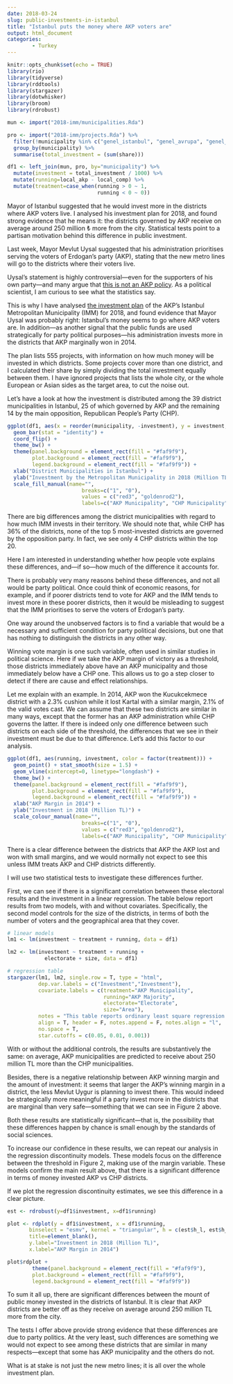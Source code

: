 ---
date: 2018-03-24
slug: public-investments-in-istanbul
title: "Istanbul puts the money where AKP voters are"
output: html_document
categories:
        - Turkey
---

```{r setup, include=FALSE}
knitr::opts_chunk$set(echo = TRUE)
library(rio)
library(tidyverse)
library(rddtools)
library(stargazer)
library(dotwhisker)
library(broom)
library(rdrobust)

mun <- import("2018-imm/municipalities.Rda") 

pro <- import("2018-imm/projects.Rda") %>%
  filter(!municipality %in% c("genel_istanbul", "genel_avrupa", "genel_anadolu")) %>%
  group_by(municipality) %>%
  summarise(total_investment = (sum(share)))

df1 <- left_join(mun, pro, by="municipality") %>%
  mutate(investment = total_investment / 1000) %>%
  mutate(running=local_akp - local_comp) %>%
  mutate(treatment=case_when(running > 0 ~ 1,
                             running < 0 ~ 0))
```

Mayor of Istanbul suggested that he would invest more in the districts where AKP voters live. I analysed his investment plan for 2018, and found strong evidence that he means it: the districts governed by AKP receive on average around 250 million ₺ more from the city. Statistical tests point to a partisan motivation behind this difference in public investment.

Last week, Mayor Mevlut Uysal suggested that his administration prioritises serving the voters of Erdogan’s party (AKP), stating that the new metro lines will go to the districts where their voters live.

Uysal’s statement is highly controversial—even for the supporters of his own party—and many argue that [this is not an AKP policy](http://www.haberturk.com/yazarlar/sevilay-yilman-2383/1881495-oy-verene-hizmet-var-vermeyene-yok-ne-demek-allah-askiniza). As a political scientist, I am curious to see what the statistics say.

This is why I have analysed [the investment plan](https://www.ibb.istanbul/Uploads/2017/12/istanbul-Buyuksehir-Belediyesi-Performans-Esasli-Yatirim-Ve-Hizmet-Programi-2018.pdf) of the AKP’s Istanbul Metropolitan Municipality (IMM) for 2018, and found evidence that Mayor Uysal was probably right: Istanbul’s money seems to go where AKP voters are. In addition—as another signal that the public funds are used strategically for party political purposes—his administration invests more in the districts that AKP marginally won in 2014.

The plan lists 555 projects, with information on how much money will be invested in which districts. Some projects cover more than one district, and I calculated their share by simply dividing the total investment equally between them. I have ignored projects that lists the whole city, or the whole European or Asian sides as the target area, to cut the noise out.

Let’s have a look at how the investment is distributed among the 39 district municipalities in Istanbul, 25 of which governed by AKP and the remaining 14 by the main opposition, Republican People’s Party (CHP).

```{r barplot, echo=FALSE}
ggplot(df1, aes(x = reorder(municipality, -investment), y = investment, fill = factor(treatment))) + 
  geom_bar(stat = "identity") +
  coord_flip() +
  theme_bw() +
  theme(panel.background = element_rect(fill = "#faf9f9"),
        plot.background = element_rect(fill = "#faf9f9"),
        legend.background = element_rect(fill = "#faf9f9")) +
  xlab("District Municipalities in Istanbul") +
  ylab("Investment by the Metropolitan Municipality in 2018 (Million TL)") +
  scale_fill_manual(name="",
                        breaks=c("1", "0"), 
                        values = c("red3", "goldenrod2"),
                        labels=c("AKP Municipality", "CHP Municipality"))
```

There are big differences among the district municipalities with regard to how much IMM invests in their territory. We should note that, while CHP has 36% of the districts, none of the top 5 most-invested districts are governed by the opposition party. In fact, we see only 4 CHP districts within the top 20.

Here I am interested in understanding whether how people vote explains these differences, and—if so—how much of the difference it accounts for.

There is probably very many reasons behind these differences, and not all would be party political. Once could think of economic reasons, for example, and if poorer districts tend to vote for AKP and the IMM tends to invest more in these poorer districts, then it would be misleading to suggest that the IMM prioritises to serve the voters of Erdogan’s party.

One way around the unobserved factors is to find a variable that would be a necessary and sufficient condition for party political decisions, but one that has nothing to distinguish the districts in any other way.

Winning vote margin is one such variable, often used in similar studies in political science. Here if we take the AKP margin of victory as a threshold, those districts immediately above have an AKP municipality and those immediately below have a CHP one. This allows us to go a step closer to detect if there are cause and effect relationships.

Let me explain with an example. In 2014, AKP won the Kucukcekmece district with a 2.3% cushion while it lost Kartal with a similar margin, 2.1% of the valid votes cast. We can assume that these two districts are similar in many ways, except that the former has an AKP administration while CHP governs the latter. If there is indeed only one difference between such districts on each side of the threshold, the differences that we see in their investment must be due to that difference. Let’s add this factor to our analysis.

```{r loess, echo=FALSE, message=FALSE}
ggplot(df1, aes(running, investment, color = factor(treatment))) +
  geom_point() + stat_smooth(size = 1.5) +
  geom_vline(xintercept=0, linetype="longdash") +
  theme_bw() +
  theme(panel.background = element_rect(fill = "#faf9f9"),
        plot.background = element_rect(fill = "#faf9f9"),
        legend.background = element_rect(fill = "#faf9f9")) +
  xlab("AKP Margin in 2014") +
  ylab("Investment in 2018 (Million TL)") +
  scale_colour_manual(name="",
                        breaks=c("1", "0"), 
                        values = c("red3", "goldenrod2"),
                        labels=c("AKP Municipality", "CHP Municipality"))
```

There is a clear difference between the districts that AKP the AKP lost and won with small margins, and we would normally not expect to see this unless IMM treats AKP and CHP districts differently.

I will use two statistical tests to investigate these differences further.

First, we can see if there is a significant correlation between these electoral results and the investment in a linear regression. The table below report results from two models, with and without covariates. Specifically, the second model controls for the size of the districts, in terms of both the number of voters and the geographical area that they cover.

```{r regression, echo=FALSE, warning=FALSE, results='asis'}
# linear models
lm1 <- lm(investment ~ treatment + running, data = df1)

lm2 <- lm(investment ~ treatment + running + 
            electorate + size, data = df1)

# regression table
stargazer(lm1, lm2, single.row = T, type = "html",
          dep.var.labels = c("Investment","Investment"), 
          covariate.labels = c(treatment="AKP Municipality",
                               running="AKP Majority",
                               electorate="Electorate",
                               size="Area"),
          notes = "This table reports ordinary least square regression models, with standard errors in brackets. * $p<0.05$, ** $p<0.01$, *** $p<0.001$.",
          align = T, header = F, notes.append = F, notes.align = "l",
          no.space = T,
          star.cutoffs = c(0.05, 0.01, 0.001))
```

With or without the additional controls, the results are substantively the same: on average, AKP municipalities are predicted to receive about 250 million TL more than the CHP municipalities.

Besides, there is a negative relationship between AKP winning margin and the amount of investment: it seems that larger the AKP’s winning margin in a district, the less Mevlut Uygur is planning to invest there. This would indeed be strategically more meaningful if a party invest more in the districts that are marginal than very safe---something that we can see in Figure 2 above.

Both these results are statistically significant—that is, the possibility that these differences happen by chance is small enough by the standards of social sciences.

To increase our confidence in these results, we can repeat our analysis in the regression discontinuity models. These models focus on the difference between the threshold in Figure 2, making use of the margin variable. These models confirm the main result above, that there is a significant difference in terms of money invested AKP vs CHP districts.

If we plot the regression discontinuity estimates, we see this difference in a clear picture.

```{r rdd, include=FALSE, echo=FALSE}
est <- rdrobust(y=df1$investment, x=df1$running)

plot <- rdplot(y = df1$investment, x = df1$running,
       binselect = "esmv", kernel = "triangular", h = c(est$h_l, est$h_r), p=1,
       title=element_blank(), 
       y.label="Investment in 2018 (Million TL)",
       x.label="AKP Margin in 2014")
```


```{r rdd_plot, echo=FALSE}
plot$rdplot +
        theme(panel.background = element_rect(fill = "#faf9f9"),
        plot.background = element_rect(fill = "#faf9f9"),
        legend.background = element_rect(fill = "#faf9f9"))
```

To sum it all up, there are significant differences between the mount of public money invested in the districts of Istanbul. It is clear that AKP districts are better off as they receive on average around 250 million TL more from the city.

The tests I offer above provide strong evidence that these differences are due to party politics. At the very least, such differences are something we would not expect to see among these districts that are similar in many respects---except that some has AKP municipality and the others do not.

What is at stake is not just the new metro lines; it is all over the whole investment plan.